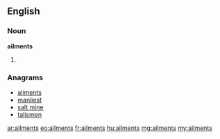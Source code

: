 ==English==

===Noun===
'''ailments'''

# {{plural of|ailment}}

===Anagrams===
* [[aliments#English|aliments]]
* [[manliest#English|manliest]]
* [[salt mine#English|salt mine]]
* [[talismen#English|talismen]]

[[ar:ailments]]
[[eo:ailments]]
[[fr:ailments]]
[[hu:ailments]]
[[mg:ailments]]
[[my:ailments]]